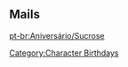 ==Mails==
{{Mails by Category Table|Sucrose Mails|noheader=1}}

[[pt-br:Aniversário/Sucrose]]
[[Category:Character Birthdays]]